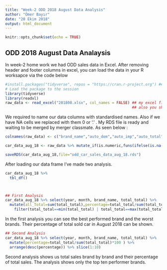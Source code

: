 ---
title: "Week-2 ODD 2018 August Data Analysis"
author: "Ömer Bayır"
date: "20 Ekim 2018"
output: html_document
---

```{r setup, include=FALSE}
knitr::opts_chunk$set(echo = TRUE)
```

## ODD 2018 August Data Analaysis
In week-2 home work we had ODD sales data in Excel. After removing header and footer columns in excel, 
you can load the data in your R worksapce via the code below 

```{r cars}
#install.packages("tidyverse", repos = "https://cran.r-project.org") ##if installed it is not essential
# Load the package to the session
library(tidyverse)
library(readxl)
raw_data <- read_excel("201808.xlsx", col_names = FALSE) ## my excel file name is 201808.xlsx
                                                         ## also you should check your working directory


```
We required to name our data columns with standardised names. Also if we have NA cells we replaced with them 0 or '.' .
My RDS file is ready and  waiting to be merged by merger classmate. 
As seen below :

```{r cars2}
colnames(raw_data) <- c("brand_name","auto_dom","auto_imp","auto_total","comm_dom","comm_imp","comm_total","total_dom","total_imp","total_total")

car_data_aug_18 <- raw_data %>% mutate_if(is.numeric,funs(ifelse(is.na(.),0,.))) %>% mutate(year=2018,month=8)

saveRDS(car_data_aug_18,file="odd_car_sales_data_aug_18.rds")

```
After loading our data frame I've made two analysis. 

```{r cars3}
car_data_aug_18 %>%
  tbl_df()



## First Analysis
car_data_aug_18 %>% select(year, month, brand_name, total_total) %>% 
  mutate(all_Total=sum(total_total),percentage=total_total/sum(total_total)*100 ) %>%  
    filter(total_total==min(total_total) | total_total==max(total_total))  
```
  
In the first analysis you can see the best performed brand and the worst brands. Their percentage of total sold car in August 2018 can be shown.   

```{r cars4}
## Second Analysis
car_data_aug_18 %>% select(year, month, brand_name, total_total) %>% 
  mutate(percentage=total_total/sum(total_total)*100 ) %>%  
  arrange(desc(percentage)) %>% slice(1:10)
```
  
Second analysis shows us total sales brand by brand and their percentage of total sales. The analysis shows only the top ten performer brands.